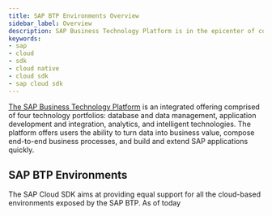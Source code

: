 ```yaml
---
title: SAP BTP Environments Overview
sidebar_label: Overview
description: SAP Business Technology Platform is in the epicenter of countless integration and extension scenarios. The SAP Cloud SDK provides end-to-end support for multiple environments of the SAP BTP to make sure you can develop application and extensions in convenient and effortless way.
keywords:
- sap
- cloud
- sdk
- cloud native
- cloud sdk
- sap cloud sdk
---
```


[The SAP Business Technology Platform](https://help.sap.com/viewer/65de2977205c403bbc107264b8eccf4b/Cloud/en-US/6a2c1ab5a31b4ed9a2ce17a5329e1dd8.html) is an integrated offering comprised of four technology portfolios: database and data management, application development and integration, analytics, and intelligent technologies.
The platform offers users the ability to turn data into business value, compose end-to-end business processes, and build and extend SAP applications quickly.

## SAP BTP Environments

The SAP Cloud SDK aims at providing equal support for all the cloud-based environments exposed by the SAP BTP.
As of today
